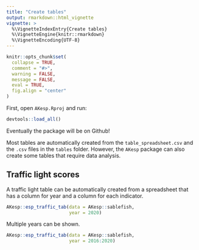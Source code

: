 ```yaml
---
title: "Create tables"
output: rmarkdown::html_vignette
vignette: >
  %\VignetteIndexEntry{Create tables}
  %\VignetteEngine{knitr::rmarkdown}
  %\VignetteEncoding{UTF-8}
---
```


```r
knitr::opts_chunk$set(
  collapse = TRUE,
  comment = "#>",
  warning = FALSE,
  message = FALSE,
  eval = TRUE,
  fig.align = "center"
)
```

First, open `AKesp.Rproj` and run:
```r
devtools::load_all()
```

Eventually the package will be on Github!

Most tables are automatically created from the `table_spreadsheet.csv` and the `.csv` files in the `tables` folder. However, the `AKesp` package can also create some tables that require data analysis. 

## Traffic light scores

A traffic light table can be automatically created from a spreadsheet that has a column for year and a column for each indicator.
```r
AKesp::esp_traffic_tab(data = AKesp::sablefish, 
                       year = 2020)
```

Multiple years can be shown.
```r
AKesp::esp_traffic_tab(data = AKesp::sablefish, 
                       year = 2016:2020)
```
